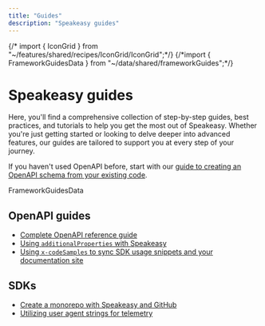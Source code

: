 ```yaml
---
title: "Guides"
description: "Speakeasy guides"
---
```


{/* import { IconGrid } from "~/features/shared/recipes/IconGrid/IconGrid";*/}
{/*import { FrameworkGuidesData } from "~/data/shared/frameworkGuides";*/}

# Speakeasy guides

Here, you'll find a comprehensive collection of step-by-step guides, best practices, and tutorials to help you get the most out of Speakeasy. Whether you're just getting started or looking to delve deeper into advanced features, our guides are tailored to support you at every step of your journey.

If you haven't used OpenAPI before, start with our [guide to creating an OpenAPI schema from your existing code](openapi/frameworks.mdx).

<div className="IconGrid">FrameworkGuidesData</div>

## OpenAPI guides

- [Complete OpenAPI reference guide](/openapi)
- [Using `additionalProperties` with Speakeasy](/guides/openapi/additionalproperties)
- [Using `x-codeSamples` to sync SDK usage snippets and your documentation site](guides/openapi/x-codesamples)

## SDKs

- [Create a monorepo with Speakeasy and GitHub](/guides/sdks/creating-a-monorepo)
- [Utilizing user agent strings for telemetry](/guides/sdks/utilizing-user-agent-strings)
